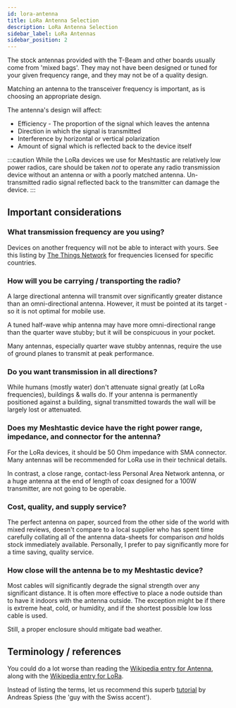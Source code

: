 ```yaml
---
id: lora-antenna
title: LoRa Antenna Selection
description: LoRa Antenna Selection
sidebar_label: LoRa Antennas
sidebar_position: 2
---
```


The stock antennas provided with the T-Beam and other boards usually come from 'mixed bags'. They may not have been designed or tuned for your given frequency range, and they may not be of a quality design.

Matching an antenna to the transceiver frequency is important, as is choosing an appropriate design.

The antenna's design will affect:

- Efficiency - The proportion of the signal which leaves the antenna
- Direction in which the signal is transmitted
- Interference by horizontal or vertical polarization
- Amount of signal which is reflected back to the device itself

:::caution
While the LoRa devices we use for Meshtastic are relatively low power radios, care should be taken _not_ to operate any radio transmission device without an antenna or with a poorly matched antenna. Un-transmitted radio signal reflected back to the transmitter can damage the device.
:::

## Important considerations

### What transmission frequency are you using?

Devices on another frequency will not be able to interact with yours. See this listing by [The Things Network](https://www.thethingsnetwork.org/docs/lorawan/frequencies-by-country.html) for frequencies licensed for specific countries.

### How will you be carrying / transporting the radio?

A large directional antenna will transmit over significantly greater distance than an omni-directional antenna. However, it must be pointed at its target - so it is not optimal for mobile use.

A tuned half-wave whip antenna may have more omni-directional range than the quarter wave stubby; but it will be conspicuous in your pocket.

Many antennas, especially quarter wave stubby antennas, require the use of ground planes to transmit at peak performance.

### Do you want transmission in all directions?

While humans (mostly water) don't attenuate signal greatly (at LoRa frequencies), buildings & walls do. If your antenna is permanently positioned against a building, signal transmitted towards the wall will be largely lost or attenuated.

### Does my Meshtastic device have the right power range, impedance, and connector for the antenna?

For the LoRa devices, it should be 50 Ohm impedance with SMA connector. Many antennas will be recommended for LoRa use in their technical details.

In contrast, a close range, contact-less Personal Area Network antenna, or a huge antenna at the end of length of coax designed for a 100W transmitter, are not going to be operable.

### Cost, quality, and supply service?

The perfect antenna on paper, sourced from the other side of the world with mixed reviews, doesn't compare to a local supplier who has spent time carefully collating all of the antenna data-sheets for comparison _and_ holds stock immediately available. Personally, I prefer to pay significantly more for a time saving, quality service.

### How close will the antenna be to my Meshtastic device?

Most cables will significantly degrade the signal strength over any significant distance. It is often more effective to place a node outside than to have it indoors with the antenna outside. The exception might be if there is extreme heat, cold, or humidity, and if the shortest possible low loss cable is used.

Still, a proper enclosure should mitigate bad weather.

## Terminology / references

You could do a lot worse than reading the [Wikipedia entry for Antenna](<https://en.wikipedia.org/wiki/Antenna_(radio)>), along with the [Wikipedia entry for LoRa](https://en.wikipedia.org/wiki/LoRa).

Instead of listing the terms, let us recommend this superb [tutorial](https://www.youtube.com/watch?v=J3PBL9oLPX8) by Andreas Spiess (the 'guy with the Swiss accent').
